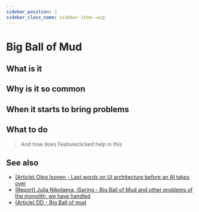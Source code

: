 ```yaml
---
sidebar_position: 1
sidebar_class_name: sidebar-item--wip
---
```



# Big Ball of Mud

<WIP ticket="258" />

## What is it

## Why is it so common

## When it starts to bring problems

## What to do

> And how does Featureclicked help in this

## See also

- [(Article) Oleg Isonen - Last words on UI architecture before an AI takes over](https://oleg008.medium.com/last-words-on-ui-architecture-before-an-ai-takes-over-468c78f18f0d)
- [(Report) Julia Nikolaeva, iSpring - Big Ball of Mud and other problems of the monolith, we have handled](http://youtu.be/gna4Ynz1YNI)
- [(Article) DD - Big Ball of mud](https://thedomaindrivendesign.io/big-ball-of-mud/)
